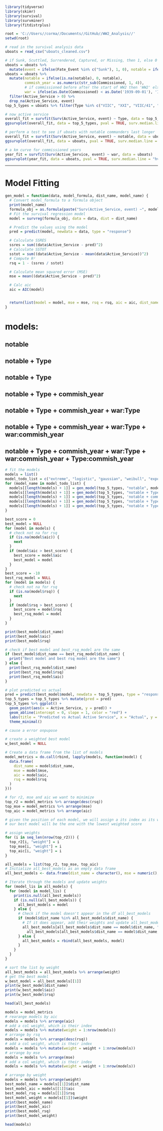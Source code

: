 ```r
library(tidyverse)
library(skimr)
library(survival)
library(survminer)
library(fitdistrplus)

root = 'C://Users//corma//Documents//GitHub//WW2_Analysis//'
setwd(root)
```
```r
# read in the survival analysis data
uboats = read_csv("uboats_cleaned.csv")

# if Sunk, Scuttled, Surrendered, Captured, or Missing, then 1, else 0
uboats = uboats %>%
  mutate(event = ifelse(Fate_Event %in% c("Sunk"), 1, 0), notable = ifelse(`Notable Commanders` != 'NA', 1, 0))
uboats = uboats %>%
  mutate(notable = ifelse(is.na(notable), 0, notable),
         commish_year = as.numeric(str_sub(Commissioned, 1, 4)),
         # if commissioned before after the start of WW2 then 'WW2' else 'Interwar'
         war = ifelse(as.Date(Commissioned) < as.Date('1939-09-01'), 'Interwar', 'WW2')) %>%
  filter(Active_Service > 0) %>%
  drop_na(Active_Service, event)
top_5_types = uboats %>% filter(Type %in% c("VIIC", "XXI", "VIIC/41", "IXC/40", "XXIII"))
```
```r
# now active service
overall_fit = survfit(Surv(Active_Service, event) ~ Type, data = top_5_types %>% filter(Type %in% c("VIIC", "XXI", "VIIC/41", "IXC/40", "XXIII")))
ggsurvplot(overall_fit, data = top_5_types, pval = TRUE, surv.median.line = "hv", conf.int = TRUE) + ggtitle("KM curve for U-Boats by Type")
```

```r
# perform a test to see if uboats with notable commanders last longer
overall_fit = survfit(Surv(Active_Service, event) ~ notable, data = uboats)
ggsurvplot(overall_fit, data = uboats, pval = TRUE, surv.median.line = "hv", conf.int = TRUE) + ggtitle("KM curve for U-Boats with Notable Commanders")
```

```r
# a km curve for commissioned years
year_fit = survfit(Surv(Active_Service, event) ~ war, data = uboats)
ggsurvplot(year_fit, data = uboats, pval = TRUE, surv.median.line = "hv", conf.int = TRUE) + ggtitle("KM curve for U-Boats by War")
```


----------------------
# Model Fitting
```r
gen_model = function(data, model_formula, dist_name, model_name) {
  # Convert model_formula to a formula object
  print(model_name)
  formula_obj = as.formula(paste("Surv(Active_Service, event) ~", model_formula))
  # Fit the survival regression model
  model = survreg(formula_obj, data = data, dist = dist_name)

  # Predict the values using the model
  pred = predict(model, newdata = data, type = "response")

  # Calculate SSRES
  ssres = sum((data$Active_Service - pred)^2)
  # Calculate SSTOT
  sstot = sum((data$Active_Service - mean(data$Active_Service))^2)
  # Compute R²
  rsq = 1 - (ssres / sstot)

  # Calculate mean squared error (MSE)
  mse = mean((data$Active_Service - pred)^2)

  # Calc aic
  aic = AIC(model)


  return(list(model = model, mse = mse, rsq = rsq, aic = aic, dist_name = model_name))
}
```
# models:
## notable
## notable + Type
## notable + Type
## notable + Type  + commish_year
## notable + Type  + commish_year + war:Type
## notable + Type  + commish_year + war:Type + war:commish_year
## notable + Type  + commish_year + war:Type + war:commish_year + Type:commish_year

```r
# fit the models
models = list()
model_todo_list = c("extreme", "logistic", "gaussian", "weibull", "exponential", "rayleigh", "loggaussian", "lognormal", "loglogistic", "t")
for (model_name in model_todo_list) {
  models[[length(models) + 1]] = gen_model(top_5_types, "notable", model_name, paste("notable:", model_name))
  models[[length(models) + 1]] = gen_model(top_5_types, "notable + Type", model_name, paste("notable+Type:", model_name))
  models[[length(models) + 1]] = gen_model(top_5_types, 'notable + commish_year', model_name, paste("notable+commish_year:", model_name))
  models[[length(models) + 1]] = gen_model(top_5_types, "notable + Type +  commish_year", model_name, paste("notable+Type+commish_year:", model_name))
  models[[length(models) + 1]] = gen_model(top_5_types, "notable + Type +  commish_year + Type:commish_year", model_name, paste("notable+Type+Type*commish_year:", model_name))
}
```
```r
best_score = 0
best_model = NULL
for (model in models) {
  # check not na for rsq
  if (is.na(model$aic)) {
    next
  }
  if (model$aic > best_score) {
    best_score = model$aic
    best_model = model
  }
}
best_score = -10
best_rsq_model = NULL
for (model in models) {
  # check not na for rsq
  if (is.na(model$rsq)) {
    next
  }
  if (model$rsq > best_score) {
    best_score = model$rsq
    best_rsq_model = model
  }
}

print(best_model$dist_name)
print(best_model$aic)
print(best_model$rsq)

# check if best model and best_rsq_model are the same
if (best_model$dist_name == best_rsq_model$dist_name) {
  print("Best model and best rsq model are the same")
} else {
  print(best_rsq_model$dist_name)
  print(best_rsq_model$rsq)
  print(best_rsq_model$aic)
}
```
```r
# plot predicted vs actual
pred = predict(best_model$model, newdata = top_5_types, type = "response")
top_5_types = top_5_types %>% mutate(pred = pred)
top_5_types %>% ggplot() +
  geom_point(aes(x = Active_Service, y = pred)) +
  geom_abline(intercept = 0, slope = 1, color = "red") +
  labs(title = "Predicted vs Actual Active Service", x = "Actual", y = "Predicted") +
  theme_minimal()
```
```r
# cause a error onpupose
```
```r
# create a weighted best model
w_best_model = NULL

# Create a data frame from the list of models
model_metrics = do.call(rbind, lapply(models, function(model) {
  data.frame(
    dist_name = model$dist_name,
    mse = model$mse,
    aic = model$aic,
    rsq = model$rsq
  )
}))
```
```r

# for r2, mse and aic we want to minimize
top_r2 = model_metrics %>% arrange(desc(rsq))
top_mse = model_metrics %>% arrange(mse)
top_aic = model_metrics %>% arrange(aic)
```
```r


# given the position of each model, we will assign a its index as its weight, the further down the higher the weight
# our best model will be the one with the lowest weighted score

# assign weights
for (i in seq_len(nrow(top_r2))) {
  top_r2[i, "weight"] = i
  top_mse[i, "weight"] = i
  top_aic[i, "weight"] = i
}
```
```r

all_models = list(top_r2, top_mse, top_aic)
# Initialize all_best_models as an empty data frame
all_best_models <- data.frame(dist_name = character(), mse = numeric(), aic = numeric(), rsq = numeric(), weight = numeric(), stringsAsFactors = FALSE)
```
```r

# Iterate through the models and update weights
for (model_lis in all_models) {
  for (model in model_lis) {
    print(is.null(all_best_models))
    if (is.null(all_best_models)) {
      all_best_models = model
    } else {
      # Check if the model doesn't appear in the df all_best_models
      if (model$dist_name %in% all_best_models$dist_name) {
        # If it does appear, add their weights and update all_best_models
        all_best_models[all_best_models$dist_name == model$dist_name, "weight"] <-
          all_best_models[all_best_models$dist_name == model$dist_name, "weight"] + model$weight
      } else {
        all_best_models = rbind(all_best_models, model)
      }
    }
  }
}
```
```r

# sort the list by weight
all_best_models = all_best_models %>% arrange(weight)
# get the best model
w_best_model = all_best_models[[1]]
print(w_best_model$dist_name)
print(w_best_model$aic)
print(w_best_model$rsq)
```
```r
head(all_best_models)
```
```r
models = model_metrics
# rearange models by aic
models = models %>% arrange(aic)
# add a col weight, which is their index
models = models %>% mutate(weight = 1:nrow(models))
# arrange by rsq
models = models %>% arrange(desc(rsq))
# add a col weight, which is their index
models = models %>% mutate(weight = weight + 1:nrow(models))
# arrange by mse
models = models %>% arrange(mse)
# add a col weight, which is their index
models = models %>% mutate(weight = weight + 1:nrow(models))
```
```r
# arrange by weight
models = models %>% arrange(weight)
best_model_name = models[[1]]$dist_name
best_model_aic = models[[1]]$aic
best_model_rsq = models[[1]]$rsq
best_model_weight = models[[1]]$weight
print(best_model_name)
print(best_model_aic)
print(best_model_rsq)
print(best_model_weight)
```
```r
head(models)
```
